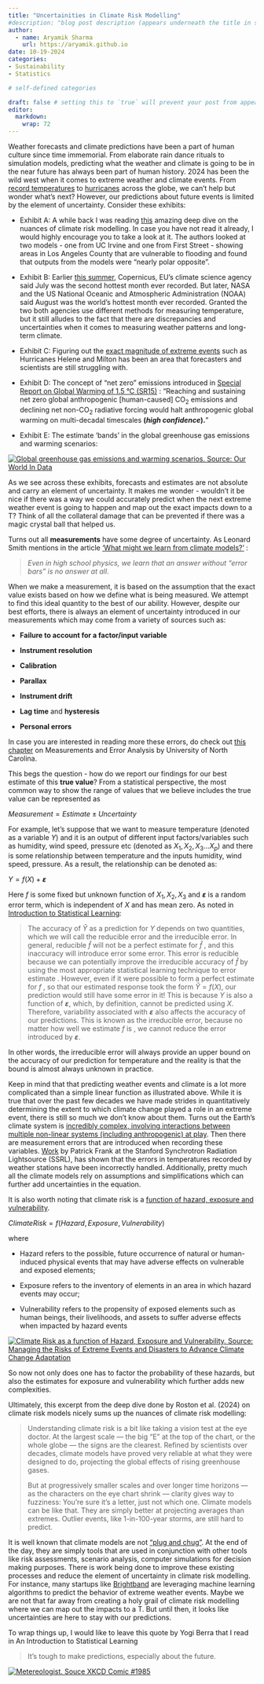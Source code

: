 ```yaml
---
title: "Uncertainities in Climate Risk Modelling"
#description: "blog post description (appears underneath the title in smaller text) which is included on the listing page"
author:
  - name: Aryamik Sharma
    url: https://aryamik.github.io
date: 10-19-2024
categories: 
- Sustainability
- Statistics

# self-defined categories

draft: false # setting this to `true` will prevent your post from appearing on your listing page until you're ready!
editor: 
  markdown: 
    wrap: 72
---
```


Weather forecasts and climate predictions have been a part of human
culture since time immemorial. From elaborate rain dance rituals to
simulation models, predicting what the weather and climate is going to
be in the near future has always been part of human history. 2024 has
been the wild west when it comes to extreme weather and climate events.
From [record
temperatures](https://www.nasa.gov/earth/nasa-finds-summer-2024-hottest-to-date/)
to
[hurricanes](https://www.noaa.gov/news-release/noaa-predicts-above-normal-2024-atlantic-hurricane-season)
across the globe, we can't help but wonder what's next? However, our
predictions about future events is limited by the element of
uncertainty. Consider these exhibits:

-   Exhibit A: A while back I was reading
    [this](https://archive.ph/Qw8AQ) amazing deep dive on the nuances of
    climate risk modelling. In case you have not read it already, I
    would highly encourage you to take a look at it. The authors looked
    at two models - one from UC Irvine and one from First Street -
    showing areas in Los Angeles County that are vulnerable to flooding
    and found that outputs from the models were “nearly polar opposite”.

-   Exhibit B: Earlier [this summer](https://archive.ph/buMMU),
    Copernicus, EU's climate science agency said July was the second
    hottest month ever recorded. But later, NASA and the US National
    Oceanic and Atmospheric Administration (NOAA) said August was the
    world’s hottest month ever recorded. Granted the two both agencies
    use different methods for measuring temperature, but it still
    alludes to the fact that there are discrepancies and uncertainties
    when it comes to measuring weather patterns and long-term climate.

-   Exhibit C: Figuring out the [exact magnitude of extreme
    events](https://archive.ph/tbr2Q) such as Hurricanes Helene and
    Milton has been an area that forecasters and scientists are still
    struggling with.

-   Exhibit D: The concept of "net zero" emissions introduced in
    [Special Report on Global Warming of 1.5 °C
    (SR15)](https://www.cambridge.org/core/services/aop-cambridge-core/content/view/D7455D42B4C820E706A03A169B1893FA/9781009157957AR.pdf/Global_Warming_of_1_5_C.pdf "Special Report on Global Warming of 1.5 °C")
    : "Reaching and sustaining net zero global anthropogenic
    \[human-caused\] CO~2~ emissions and declining net non-CO~2~
    radiative forcing would halt anthropogenic global warming on
    multi-decadal timescales **(*high confidence*).**"

-   Exhibit E: The estimate 'bands' in the global greenhouse gas
    emissions and warming scenarios:

[![Global greenhouse gas emissions and warming scenarios. Source: Our
World In
Data](images/Greenhouse-gas-emission-scenarios_2062.png)](https://ourworldindata.org/co2-and-greenhouse-gas-emissions?insight=current-climate-policies-will-reduce-emissions-but-not-enough-to-keep-temperature-rise-below-2c#key-insights)

As we see across these exhibits, forecasts and estimates are not
absolute and carry an element of uncertainty. It makes me wonder -
wouldn't it be nice if there was a way we could accurately predict when
the next extreme weather event is going to happen and map out the exact
impacts down to a T? Think of all the collateral damage that can be
prevented if there was a magic crystal ball that helped us.

Turns out all **measurements** have some degree of uncertainty. As
Leonard Smith mentions in the article ['What might we learn from climate
models?'](https://www.pnas.org/doi/full/10.1073/pnas.012580599#sec-5) :

> *Even in high school physics, we learn that an answer without “error
> bars” is no answer at all*.

When we make a measurement, it is based on the assumption that the exact
value exists based on how we define what is being measured. We attempt
to find this ideal quantity to the best of our ability. However, despite
our best efforts, there is always an element of uncertainty introduced
in our measurements which may come from a variety of sources such as:

-   **Failure to account for a factor/input variable**

-   **Instrument resolution**

-   **Calibration**

-   **Parallax**

-   **Instrument drift**

-   **Lag time** and **hysteresis**

-   **Personal errors**

In case you are interested in reading more these errors, do check out
[this
chapter](https://www.webassign.net/question_assets/unccolphysmechl1/measurements/manual.html)
on Measurements and Error Analysis by University of North Carolina.

This begs the question - how do we report our findings for our best
estimate of this **true value**? From a statistical perspective, the
most common way to show the range of values that we believe includes the
true value can be represented as

$Measurement = Estimate ±  Uncertainty$

For example, let's suppose that we want to measure temperature (denoted
as a variable $Y$) and it is an output of different input
factors/variables such as humidity, wind speed, pressure etc (denoted as
$X_1, X_2, X_3...X_p$) and there is some relationship between
temperature and the inputs humidity, wind speed, pressure. As a result,
the relationship can be denoted as:

$Y = f(X) + 𝞮$

Here $f$ is some fixed but unknown function of $X_1, X_2, X_3$ and 𝞮 is
a random error term, which is independent of $X$ and has mean zero. As
noted in [Introduction to Statistical
Learning](file:///home/aryamik/Downloads/ISLP_website.pdf):

> The accuracy of $Ŷ$ as a prediction for $Y$ depends on two quantities,
> which we will call the reducible error and the irreducible error. In
> general, reducible $\hat{f}$ will not be a perfect estimate for
> $\hat{f}$ , and this inaccuracy will introduce error some error. This
> error is reducible because we can potentially improve the irreducible
> accuracy of $\hat{f}$ by using the most appropriate statistical
> learning technique to error estimate . However, even if it were
> possible to form a perfect estimate for $f$ , so that our estimated
> response took the form $Ŷ = f(X)$, our prediction would still have
> some error in it! This is because $Y$ is also a function of 𝞮, which,
> by definition, cannot be predicted using $X$. Therefore, variability
> associated with 𝞮 also affects the accuracy of our predictions. This
> is known as the irreducible error, because no matter how well we
> estimate $f$ is , we cannot reduce the error introduced by 𝞮.

In other words, the irreducible error will always provide an upper bound
on the accuracy of our prediction for temperature and the reality is
that the bound is almost always unknown in practice.

Keep in mind that that predicting weather events and climate is a lot
more complicated than a simple linear function as illustrated above.
While it is true that over the past few decades we have made strides in
quantitatively determining the extent to which climate change played a
role in an extreme event, there is still so much we don't know about
them. Turns out the Earth's climate system is [incredibly complex,
involving interactions between multiple non-linear systems (including
anthropogenic) at
play](https://www.hoover.org/research/flawed-climate-models). Then there
are measurement errors that are introduced when recording these
variables.
[Work](https://www.jstor.org/stable/43735017?seq=1#page_scan_tab_contents)
by Patrick Frank at the Stanford Synchrotron Radiation Lightsource
(SSRL), has shown that the errors in temperatures recorded by weather
stations have been incorrectly handled. Additionally, pretty much all
the climate models rely on assumptions and simplifications which can
further add uncertainties in the equation.

It is also worth noting that climate risk is a [function of hazard,
exposure and
vulnerability](https://www.ipcc.ch/site/assets/uploads/2018/03/SREX-Chap2_FINAL-1.pdf).

$Climate Risk = f(Hazard, Exposure, Vulnerability)$

where

-   Hazard refers to the possible, future occurrence of natural or
    human-induced physical events that may have adverse effects on
    vulnerable and exposed elements;

-   Exposure refers to the inventory of elements in an area in which
    hazard events may occur;

-   Vulnerability refers to the propensity of exposed elements such as
    human beings, their livelihoods, and assets to suffer adverse
    effects when impacted by hazard events

[![Climate Risk as a function of Hazard, Exposure and Vulnerability.
Source: Managing the Risks of Extreme Events and Disasters to Advance
Climate Change
Adaptation](images/Fig1-1.jpg)](https://www.ipcc.ch/report/managing-the-risks-of-extreme-events-and-disasters-to-advance-climate-change-adaptation/climate-change-new-dimensions-in-disaster-risk-exposure-vulnerability-and-resilience/)

So now not only does one has to factor the probability of these hazards,
but also the estimates for exposure and vulnerability which further adds
new complexities.

Ultimately, this excerpt from the deep dive done by Roston et al. (2024)
on climate risk models nicely sums up the nuances of climate risk
modelling:

> Understanding climate risk is a bit like taking a vision test at the
> eye doctor. At the largest scale — the big “E” at the top of the
> chart, or the whole globe — the signs are the clearest. Refined by
> scientists over decades, climate models have proved very reliable at
> what they were designed to do, projecting the global effects of rising
> greenhouse gases.
>
> But at progressively smaller scales and over longer time horizons — as
> the characters on the eye chart shrink — clarity gives way to
> fuzziness: You’re sure it’s a letter, just not which one. Climate
> models can be like that. They are simply better at projecting averages
> than extremes. Outlier events, like 1-in-100-year storms, are still
> hard to predict.

It is well known that climate models are not [“plug and
chug”](https://www.hoover.org/research/flawed-climate-models). At the
end of the day, they are simply tools that are used in conjunction with
other tools like risk assessments, scenario analysis, computer
simulations for decision making purposes. There is work being done to
improve these existing processes and reduce the element of uncertainty
in climate risk modelling. For instance, many startups like
[Brightband](https://archive.ph/E2a5X) are leveraging machine learning
algorithms to predict the behavior of extreme weather events. Maybe we
are not that far away from creating a holy grail of climate risk
modelling where we can map out the impacts to a T. But until then, it
looks like uncertainties are here to stay with our predictions.

To wrap things up, I would like to leave this quote by Yogi Berra that I
read in An Introduction to Statistical Learning

> It’s tough to make predictions, especially about the future.

[![Metereologist. Souce XKCD Comic
#1985](images/meteorologist.png)](https://xkcd.com/1985/)
